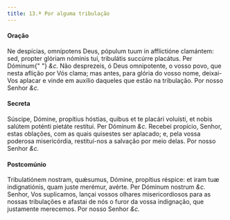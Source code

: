 ```yaml
---
title: 13.ª Por alguma tribulação
---
```


#### Oração

<div class="grid grid-cols-2 gap-5">
  <span class="text-justify">
    Ne despícias, omnípotens Deus, pópulum tuum in afflictióne clamántem: sed,
    propter glóriam nóminis tui, tribulátis succúrre placátus. Per Dóminum{" "}
    <em>&c.</em>
  </span>
  <span class="text-justify">
    Não desprezeis, ó Deus omnipotente, o vosso povo, que nesta aflição por Vós
    clama; mas antes, para glória do vosso nome, deixai-Vos aplacar e vinde em
    auxílio daqueles que estão na tribulação. Por nosso Senhor <em>&c.</em>
  </span>
</div>

#### Secreta

<div class="grid grid-cols-2 gap-5">
  <span class="text-justify">
    Súscipe, Dómine, propítius hóstias, quibus et te placári voluísti, et nobis
    salútem poténti pietáte restítui. Per Dóminum <em>&c.</em>
  </span>
  <span class="text-justify">
    Recebei propício, Senhor, estas oblações, com as quais quisestes ser
    aplacado; e, pela vossa poderosa misericórdia, restituí-nos a salvação por
    meio delas. Por nosso Senhor <em>&c.</em>
  </span>
</div>

#### Postcomúnio

<div class="grid grid-cols-2 gap-5">
  <span class="text-justify">
    Tribulatiónem nostram, quǽsumus, Dómine, propítius réspice: et iram tuæ
    indignatiónis, quam juste merémur, avérte. Per Dóminum nostrum <em>&c.</em>
  </span>
  <span class="text-justify">
    Senhor, Vos suplicamos, lançai vossos olhares misericordiosos para as nossas
    tribulações e afastai de nós o furor da vossa indignação, que justamente
    merecemos. Por nosso Senhor <em>&c.</em>
  </span>
</div>
